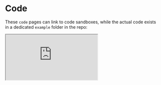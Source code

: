 # Code

These `code` pages can link to code sandboxes, while the actual code exists in
a dedicated `example` folder in the repo:

<iframe
  src="https://codesandbox.io/embed/bold-haze-co0uz?fontsize=14&hidenavigation=1&theme=dark"
  style={{
    width: '100%',
    height: '80vw',
    border: 0,
    borderRadius: '4px',
    overflow: 'hidden',
  }}
  title="bold-haze-co0uz"
  allow="accelerometer; ambient-light-sensor; camera; encrypted-media; geolocation; gyroscope; hid; microphone; midi; payment; usb; vr; xr-spatial-tracking"
  sandbox="allow-forms allow-modals allow-popups allow-presentation allow-same-origin allow-scripts"
></iframe>
